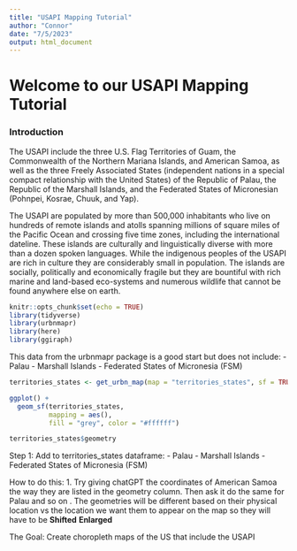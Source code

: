 ```yaml
---
title: "USAPI Mapping Tutorial"
author: "Connor"
date: "7/5/2023"
output: html_document
---
```


# Welcome to our USAPI Mapping Tutorial

### Introduction

The USAPI include the three U.S. Flag Territories of Guam, the Commonwealth of the Northern Mariana Islands, and American Samoa, as well as the three Freely Associated States (independent nations in a special compact relationship with the United States) of the Republic of Palau, the Republic of the Marshall Islands, and the Federated States of Micronesian (Pohnpei, Kosrae, Chuuk, and Yap).

The USAPI are populated by more than 500,000 inhabitants who live on hundreds of remote islands and atolls spanning millions of square miles of the Pacific Ocean and crossing five time zones, including the international dateline.  These islands are culturally and linguistically diverse with more than a dozen spoken languages. While the indigenous peoples of the USAPI are rich in culture they are considerably small in population.  The islands are socially, politically and economically fragile but they are bountiful with rich marine and land-based eco-systems and numerous wildlife that cannot be found anywhere else on earth.

```r
knitr::opts_chunk$set(echo = TRUE)
library(tidyverse)
library(urbnmapr)
library(here)
library(ggiraph)
```

This data from the urbnmapr package is a good start but does not include:
- Palau
- Marshall Islands
- Federated States of Micronesia (FSM)

```r
territories_states <- get_urbn_map(map = "territories_states", sf = TRUE)

ggplot() +
  geom_sf(territories_states,
          mapping = aes(),
          fill = "grey", color = "#ffffff")
```

```r
territories_states$geometry

```
Step 1: Add to territories_states dataframe:
- Palau
- Marshall Islands
- Federated States of Micronesia (FSM)

How to do this: 
1. Try giving chatGPT the coordinates of American Samoa the way they are listed in the geometry column. Then ask it do the same for Palau and so on . The geometries will be different based on their physical location vs the location we want them to appear on the map so they will have to be 
**Shifted**
**Enlarged**

The Goal: Create choropleth maps of the US that include the USAPI




